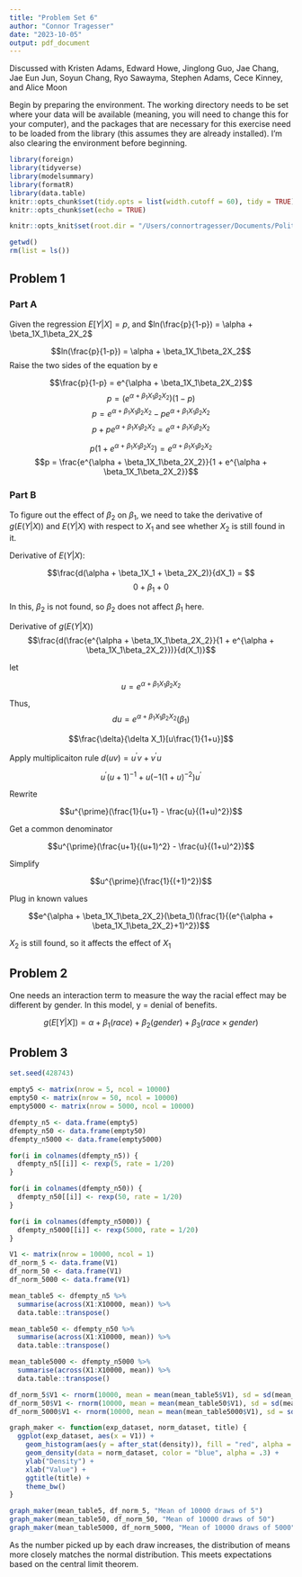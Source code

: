 ```yaml
---
title: "Problem Set 6"
author: "Connor Tragesser"
date: "2023-10-05"
output: pdf_document
---
```


Discussed with Kristen Adams, Edward Howe, Jinglong Guo, Jae Chang, Jae Eun Jun, Soyun Chang, Ryo Sawayma, Stephen Adams, Cece Kinney, and Alice Moon

Begin by preparing the environment. The working directory needs to be set where your data will be available (meaning, you will need to change this for your computer), and the packages that are necessary for this exercise need to be loaded from the library (this assumes they are already installed). I'm also clearing the environment before beginning.

```r
library(foreign)
library(tidyverse)
library(modelsummary)
library(formatR)
library(data.table)
knitr::opts_chunk$set(tidy.opts = list(width.cutoff = 60), tidy = TRUE)
knitr::opts_chunk$set(echo = TRUE)

knitr::opts_knit$set(root.dir = "/Users/connortragesser/Documents/Political Science Coursework Readings/Quant 1/Problem Set 6/")

getwd()
rm(list = ls()) 

```

## Problem 1

### Part A
Given the regression $E[Y|X] = p$, and $ln(\frac{p}{1-p}) = \alpha + \beta_1X_1\beta_2X_2$

$$ln(\frac{p}{1-p}) = \alpha + \beta_1X_1\beta_2X_2$$
Raise the two sides of the equation by e

$$\frac{p}{1-p} = e^{\alpha + \beta_1X_1\beta_2X_2}$$
$$p = (e^{\alpha + \beta_1X_1\beta_2X_2})(1-p)$$
$$p = e^{\alpha + \beta_1X_1\beta_2X_2} - pe^{\alpha + \beta_1X_1\beta_2X_2}$$
$$p + pe^{\alpha + \beta_1X_1\beta_2X_2} = e^{\alpha + \beta_1X_1\beta_2X_2}$$

$$p(1 + e^{\alpha + \beta_1X_1\beta_2X_2}) = e^{\alpha + \beta_1X_1\beta_2X_2}$$
$$p = \frac{e^{\alpha + \beta_1X_1\beta_2X_2}}{1 + e^{\alpha + \beta_1X_1\beta_2X_2}}$$

### Part B

To figure out the effect of $\beta_2$ on $\beta_1$, we need to take the derivative of $g(E(Y|X))$ and $E(Y|X)$ with respect to $X_1$ and see whether $X_2$ is still found in it.

Derivative of $E(Y|X)$:

$$\frac{d(\alpha + \beta_1X_1 + \beta_2X_2)}{dX_1} = $$
$$0 + \beta_1 + 0$$

In this, $\beta_2$ is not found, so $\beta_2$ does not affect $\beta_1$ here.

Derivative of $g(E(Y|X))$
$$\frac{d(\frac{e^{\alpha + \beta_1X_1\beta_2X_2}}{1 + e^{\alpha + \beta_1X_1\beta_2X_2}})}{d(X_1)}$$

let 

$$u = e^{\alpha + \beta_1X_1\beta_2X_2}$$

Thus,
$$du = e^{\alpha + \beta_1X_1\beta_2X_2}(\beta_1)$$

$$\frac{\delta}{\delta X_1}[u\frac{1}{1+u}]$$

Apply multiplicaiton rule $d(uv) = u^{\prime}v + v^{\prime}u$

$$u^{\prime}(u+1)^{-1} + u(-1(1+u)^{-2})u^{\prime}$$

Rewrite

$$u^{\prime}(\frac{1}{u+1} - \frac{u}{(1+u)^2})$$

Get a common denominator

$$u^{\prime}(\frac{u+1}{(u+1)^2} - \frac{u}{(1+u)^2})$$

Simplify 

$$u^{\prime}(\frac{1}{(+1)^2})$$

Plug in known values 

$$e^{\alpha + \beta_1X_1\beta_2X_2}(\beta_1)(\frac{1}{(e^{\alpha + \beta_1X_1\beta_2X_2}+1)^2})$$

$X_2$ is still found, so it affects the effect of $X_1$

## Problem 2

One needs an interaction term to measure the way the racial effect may be different by gender. In this model, y = denial of benefits.

$$g(E[Y|X]) = \alpha + \beta_1(race) + \beta_2(gender) + \beta_3(race\times gender)$$

## Problem 3

```r

set.seed(428743)

empty5 <- matrix(nrow = 5, ncol = 10000)
empty50 <- matrix(nrow = 50, ncol = 10000)
empty5000 <- matrix(nrow = 5000, ncol = 10000)

dfempty_n5 <- data.frame(empty5)
dfempty_n50 <- data.frame(empty50)
dfempty_n5000 <- data.frame(empty5000)

for(i in colnames(dfempty_n5)) {
  dfempty_n5[[i]] <- rexp(5, rate = 1/20) 
}

for(i in colnames(dfempty_n50)) {
  dfempty_n50[[i]] <- rexp(50, rate = 1/20) 
}

for(i in colnames(dfempty_n5000)) {
  dfempty_n5000[[i]] <- rexp(5000, rate = 1/20) 
}

V1 <- matrix(nrow = 10000, ncol = 1)
df_norm_5 <- data.frame(V1)
df_norm_50 <- data.frame(V1)
df_norm_5000 <- data.frame(V1)

mean_table5 <- dfempty_n5 %>% 
  summarise(across(X1:X10000, mean)) %>% 
  data.table::transpose()

mean_table50 <- dfempty_n50 %>% 
  summarise(across(X1:X10000, mean)) %>% 
  data.table::transpose()

mean_table5000 <- dfempty_n5000 %>% 
  summarise(across(X1:X10000, mean)) %>% 
  data.table::transpose()

df_norm_5$V1 <- rnorm(10000, mean = mean(mean_table5$V1), sd = sd(mean_table5$V1))
df_norm_50$V1 <- rnorm(10000, mean = mean(mean_table50$V1), sd = sd(mean_table50$V1))
df_norm_5000$V1 <- rnorm(10000, mean = mean(mean_table5000$V1), sd = sd(mean_table5000$V1))

graph_maker <- function(exp_dataset, norm_dataset, title) {
  ggplot(exp_dataset, aes(x = V1)) +
    geom_histogram(aes(y = after_stat(density)), fill = "red", alpha = .8) +
    geom_density(data = norm_dataset, color = "blue", alpha = .3) +
    ylab("Density") +
    xlab("Value") +
    ggtitle(title) +
    theme_bw()
}

graph_maker(mean_table5, df_norm_5, "Mean of 10000 draws of 5")
graph_maker(mean_table50, df_norm_50, "Mean of 10000 draws of 50")
graph_maker(mean_table5000, df_norm_5000, "Mean of 10000 draws of 5000")

```

As the number picked up by each draw increases, the distribution of means more closely matches the normal distribution. This meets expectations based on the central limit theorem. 